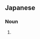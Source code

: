 ==Japanese==
{{ja-kanjitab|とち|は|k2=ば|にん|r=y|しん|k4=じん}}

===Noun===
{{ja-noun|とちば にんじん}}

# {{alternative spelling of|lang=ja|栃葉人参}}